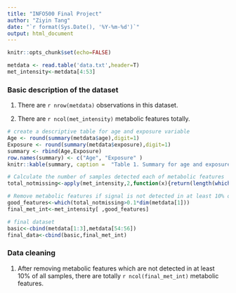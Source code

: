 ```yaml
---
title: "INFO500 Final Project"
author: "Ziyin Tang"
date: "`r format(Sys.Date(), '%Y-%m-%d')`"
output: html_document 
---
```


<!--  
   suppresses all code chunks from appearing
-->

```r
knitr::opts_chunk$set(echo=FALSE)
```

<!--
   You should change the working directory to the folder (here, "project_data" folder) which contains the data.txt file
-->

```r
metdata <- read.table('data.txt',header=T)
met_intensity<-metdata[4:53]
```


### Basic description of the dataset

1. There are `r nrow(metdata)` observations in this dataset.

2. There are `r ncol(met_intensity)` metabolic features totally.

```r
# create a descriptive table for age and exposure variable
Age <- round(summary(metdata$age),digit=1)
Exposure <- round(summary(metdata$exposure),digit=1)
summary <- rbind(Age,Exposure)
row.names(summary) <- c("Age", "Exposure" )
knitr::kable(summary, caption =  "Table 1. Summary for age and exposure variable")
```


```r
# Calculate the number of samples detected each of metabolic features
total_notmissing<-apply(met_intensity,2,function(x){return(length(which(!is.na(x))))})

# Remove metabolic features if signal is not detected in at least 10% of all samples
good_features<-which(total_notmissing>0.1*dim(metdata[1])) 
final_met_int<-met_intensity[ ,good_features]

# final dataset
basic<-cbind(metdata[1:3],metdata[54:56])
final_data<-cbind(basic,final_met_int)
```


### Data cleaning

1. After removing metabolic features which are not detected in at least 10% of all samples, there are totally `r ncol(final_met_int)` metabolic features.
